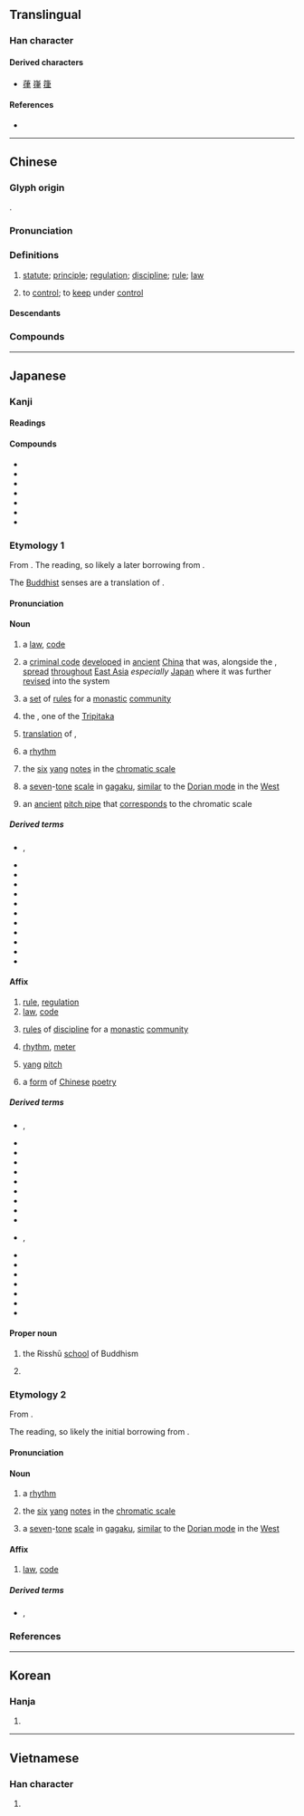 {{character info/new}}
==Translingual==

===Han character===
{{Han char|rn=60|rad=彳|as=06|sn=9|four=25207|canj=HOLQ|ids=⿰彳聿}}

====Derived characters====
* [[葎]] [[嵂]] [[箻]]

====References====
* {{Han ref|kx=0366.170|dkj=10097|dj=0687.110|hdz=20821.010|uh=5F8B|ud=24459|bh=ABDF|bd=43999}}

----

==Chinese==
{{zh-forms}}

===Glyph origin===
{{Han etym}}
{{Han compound|彳|聿|c1=s|c2=p|ls=psc}}.

===Pronunciation===
{{zh-pron
|m=lǜ
|m-s=
|dg=лү2
|c=leot6
|c-t=
|g=
|h=pfs=li̍t
|j=
|mb=lṳ̆
|md=lŭk
|mn=lu̍t
|mn-t=lug8
|w=5liq
|x=
|mc=y
|oc=y
|cat=n,v
}}

===Definitions===
{{zh-hanzi}}

# [[statute]]; [[principle]]; [[regulation]]; [[discipline]]; [[rule]]; [[law]]
#: {{zh-x|法律|law}}
# to [[control]]; to [[keep]] under [[control]]

====Descendants====
{{CJKV||りつ|율|luật}}

===Compounds===
{{zh-der|反律|律動|律己|律例|律令|律師|律詩|律條|旋律|卒律律|律賦|千篇一律|大清律|他律|律藏|嚴於律己|慣性定律|十二律|底特律|律尺|三一律|勃律|倍比定律|必律律|不律頭|心律不整|德律風|律科|律法|律曆志|律宗|律動教學|律動感|律切|律儀|平均律|庫侖定律|四分律|律度|光出律|如律令|定律|刑律|九章律|律呂正義|倍律|律律|不律|協律|因果律|律魁|七律|主旋律|心律|六律|乞留曲律|一律|五律|律呂|漫無紀律|法律漏洞|法律審|法律|戒律|排律|法律學|槓桿定律|本律|曲律|瀛奎律髓|概然律|查理定律|樂律|抱令守律|方頭不律|格律|矛盾律|析律貳端|玉律金科|挾書律|摩西律法|清規戒律|法律行為|析律舞文|時律|新律|排中律|歐姆定律|荊棘律|詞律|運動定律|詩律|黃金律|金科玉律|聲律|韻律操|結合律|竽律|菲律賓|鬱律|餘弦定律|耶律|虎克定律|韻律體操|音律|韻律|赤留出律|週期律|軍律|足律律|醫門法律|自律|紀律|讀律|節律|規律性|規律|赫柏定律}}

----

==Japanese==

===Kanji===
{{ja-kanji|grade=6|rs=彳06}}

====Readings====
{{ja-readings
|goon=りち
|kanon=りつ
|nanori=たかし, ただし, ただす, のり, ひろし, おさむ, りずむ, りつじ
}}

====Compounds====
{{der-top3|Compounds}}
* {{ja-r|律%管|りっ%かん}}
* {{ja-r|律%詩|りっ%し|ancient [[Chinese]] [[poetry]] [[verse]]}}
* {{ja-r|律%呂|りつ%りょ}}
* {{ja-r|律%令|りつ%りょう|historical [[legal code]] based on [[Confucianism]]}}
* {{ja-r|五%律|ご%りつ}}
* {{ja-r|排%律|はい%りつ}}
* {{ja-r|呂%律|ろ%れつ|[[articulation]]}}
{{der-bottom}}

===Etymology 1===
{{ja-kanjitab|りつ|yomi=kanon}}

From {{der|ja|ltc|sort=りつ|-}} {{ltc-l|律}}. The {{m|ja|漢音|tr=kan'on|lit=[[Han]] [[sound]]}} reading, so likely a later borrowing from {{cog|ltc|-}}.

The [[Buddhist]] senses are a translation of {{der|ja|sa|विनय|t=[[discipline]], [[guidance]], [[humility]]}}.

====Pronunciation====
{{ja-pron|y=ko|りつ|acc=1|acc_ref=DJR|a=ja-ritsu.ogg}}

====Noun====
{{ja-noun|りつ}}

# a [[law]], [[code]]
# {{lb|ja|sort=りつ|law|historical}} a [[criminal code]] [[develop]]ed in [[ancient]] [[China]] that was, alongside the {{m|ja|令|tr=ryō}}, [[spread]] [[throughout]] [[East Asia]] ''especially'' [[Japan]] where it was further [[revise]]d into the {{m|ja|律令|tr=Ritsuryō}} system
# {{lb|ja|sort=りつ|Buddhism}} a [[set]] of [[rule]]s for a [[monastic]] [[community]]
# {{lb|ja|Buddhism}} {{short for|ja|律蔵|tr=Ritsuzō|dot=:}} the {{w|Vinaya Piṭaka}}, one of the [[Tripitaka]]
# {{lb|ja|Buddhism}} {{short for|ja|[[律儀]], [[律義]]|tr=ritsugi|dot=:|sort=りつ}} [[translation]] of {{cog|sa|संवर}}, {{rfdef|ja|sort=りつ}}
# {{lb|ja|sort=りつ|music}} a [[rhythm]]
# {{lb|ja|music}} the [[six]] [[yang]] {{gl|[[odd]]-[[number#Verb|numbered]]}} [[note]]s in the {{m|ja|十二律|tr={{w|shí-èr-lǜ|jūniritsu}}}} [[chromatic scale]]
#: {{ant|ja|呂|tr=ryo}}
# {{lb|ja|music}} {{short for|ja|律旋|tr=rissen|dot=:}} a [[seven]]-[[tone]] [[scale]] in [[gagaku]], [[similar]] to the [[Dorian mode]] in the [[West]]
# {{short for|ja|律管|tr=rikkan|dot=:}} an [[ancient]] [[pitch pipe]] that [[correspond]]s to the {{m|ja||十二律|tr=jūniritsu}} chromatic scale

=====Derived terms=====
{{der-top3}}
* {{ja-r|律す|りっす}}, {{ja-r|律する|りっする}}
* {{ja-r|律%旋|りっ%せん}}
* {{ja-r|因%果%律|いん%が%りつ|[[law]] of [[causality]]}}
* {{ja-r|黄%金%律|おう%ごん%りつ|[[golden rule]]}}
* {{ja-r|可%換%律|か%かん%りつ|[[commutative]] law}}
* {{ja-r|交%換%律|こう%かん%りつ}}
* {{ja-r|自%然%律|し%ぜん%りつ}}
* {{ja-r|成%文%律|せい%ぶん%りつ}}
* {{ja-r|道%徳%律|どう%とく%りつ}}
* {{ja-r|不%文%律|ふ%ぶん%りつ}}
* {{ja-r|平%均%律|へい%きん%りつ}}
* {{ja-r|矛%盾%律|む%じゅん%りつ|law of [[contradiction]]}}
{{der-bottom}}

====Affix====
{{ja-pos|affix|りつ}}

# [[rule]], [[regulation]]
# [[law]], [[code]]
# {{lb|ja|Buddhism}} [[rule]]s of [[discipline]] for a [[monastic]] [[community]]
# {{lb|ja|music}} [[rhythm]], [[meter]]
# {{lb|ja|music}} [[yang]] [[pitch]]
# a [[form]] of [[Chinese]] [[poetry]]

=====Derived terms=====
{{der-top3}}
* {{ja-r|律%儀|りつ%ぎ|rom=-}}, {{ja-r|律%義|りつ%ぎ|[[faithful]], [[honest]]}}
* {{ja-r|律%師|りっ%し}}
* {{ja-r|律%動|りつ%どう|[[rhythm]]ic [[movement]]}}
* {{ja-r|律%法|りっ%ぽう|[[Law]] (of [[Judaism]]), [[Torah]]}}
* {{ja-r|一%律|いち%りつ}}
* {{ja-r|韻%律|いん%りつ}}
* {{ja-r|音%律|おん%りつ|[[musical]] [[tuning]] [[system]]}}
* {{ja-r|戒%律|かい%りつ|[[religious]] [[commandment]]}}
* {{ja-r|格%律|かく%りつ|[[maxim]]}}
* {{ja-r|楽%律|がく%りつ}}
* {{ja-r|規%律|き%りつ|rom=-}}, {{ja-r|紀%律|き%りつ}}
* {{ja-r|軍%律|ぐん%りつ}}
* {{ja-r|自%律|じ%りつ}}
* {{ja-r|旋%律|せん%りつ|[[melody]]}}
* {{ja-r|他%律|た%りつ}}
* {{ja-r|調%律|ちょう%りつ|[[tuning]]}}
* {{ja-r|法%律|ほう%りつ}}
* {{ja-r|呂%律|りょ%りつ}}
{{der-bottom}}

====Proper noun====
{{ja-pos|proper|りつ}}

# {{lb|ja|Buddhism}} {{short for|ja|律宗|tr=Risshū|dot=:}} the Risshū [[school]] of Buddhism
# {{given name|ja|female|A=a|sort=りつ}}

===Etymology 2===
{{ja-kanjitab|りち|yomi=goon}}

From {{der|ja|ltc|-}} {{ltc-l|律}}.

The {{m|ja|呉音|tr=goon|lit=[[Wu]] [[sound]]}} reading, so likely the initial borrowing from {{cog|ltc|-}}.

====Pronunciation====
{{ja-pron|y=go|りち|acc=1|a=ja-richi.ogg}}

====Noun====
{{ja-noun|りち}}

# {{lb|ja|music}} a [[rhythm]]
# {{lb|ja|music}} the [[six]] [[yang]] {{gl|[[odd]]-[[number#Verb|numbered]]}} [[note]]s in the {{m|ja|十二律|tr={{w|shí-èr-lǜ|jūniritsu}}}} [[chromatic scale]]
# {{lb|ja|music}} {{short for|ja|律旋|tr=rissen|dot=:}} a [[seven]]-[[tone]] [[scale]] in [[gagaku]], [[similar]] to the [[Dorian mode]] in the [[West]]

====Affix====
{{ja-pos|affix|りち}}

# [[law]], [[code]]

=====Derived terms=====
* {{ja-r|律%儀|りち%ぎ|rom=-}}, {{ja-r|律%義|りち%ぎ}}

===References===
<references/>

----

==Korean==

===Hanja===
{{ko-hanja|hangeul=[[률]]>[[율]]}}

# {{rfdef|ko|sort=彳06}}

----

==Vietnamese==

===Han character===
{{vi-hantu|[[luật]], [[lót]], [[lọt]], [[rút]], [[rụt]], [[sụt]], [[suốt]], [[trót]], [[luốt]], [[rọt]], [[sốt]], [[trốt]], [[trút]]|rs=彳06}}

# {{rfdef|vi|sort=彳06}}